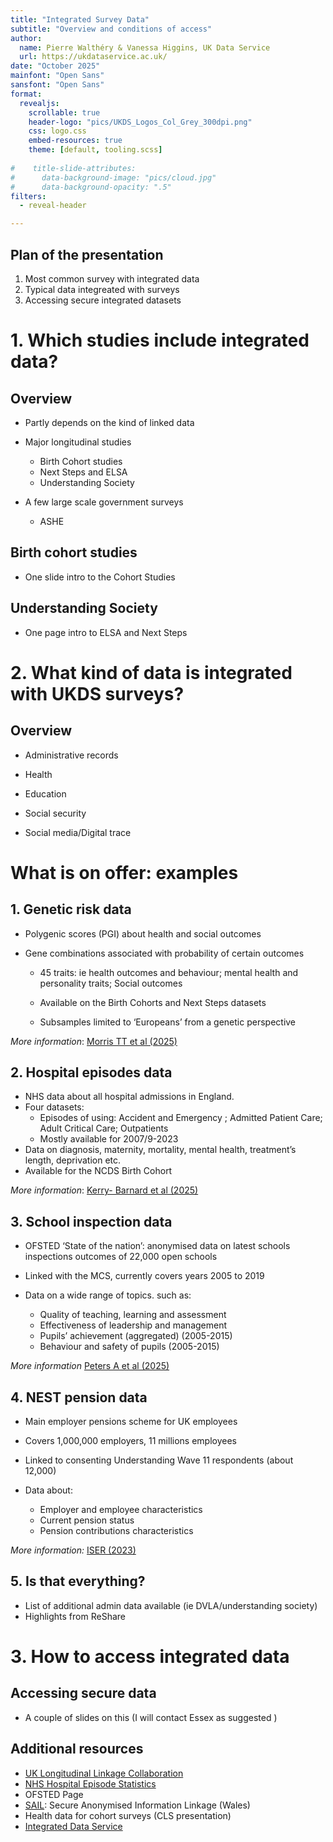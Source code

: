 ```yaml
---
title: "Integrated Survey Data"
subtitle: "Overview and conditions of access"
author: 
  name: Pierre Walthéry & Vanessa Higgins, UK Data Service
  url: https://ukdataservice.ac.uk/
date: "October 2025"
mainfont: "Open Sans"
sansfont: "Open Sans"
format: 
  revealjs:
    scrollable: true
    header-logo: "pics/UKDS_Logos_Col_Grey_300dpi.png"
    css: logo.css
    embed-resources: true
    theme: [default, tooling.scss]
 
#    title-slide-attributes:    
#      data-background-image: "pics/cloud.jpg"
#      data-background-opacity: ".5"
filters:
  - reveal-header

---
```


## Plan of the presentation

1. Most common survey  with integrated data
2. Typical data integreated with surveys
3. Accessing secure integrated datasets


# 1. Which studies include integrated data?

## Overview

- Partly depends on the kind of linked data
- Major longitudinal studies

  - Birth Cohort studies
  - Next Steps and ELSA
  - Understanding Society
  
- A few large scale government surveys

    - ASHE

## Birth cohort studies

- One slide intro to the Cohort Studies

## Understanding Society

- One page intro to ELSA and Next Steps

# 2. What kind of data is integrated with UKDS surveys?


## Overview 
 
 - Administrative records
 
  - Health
  - Education
  - Social security 
  
 - Social media/Digital trace

 

# What is on offer: examples

## 1. Genetic risk data

- Polygenic scores (PGI) about health and social outcomes
- Gene combinations associated with probability of certain outcomes  

  - 45 traits: ie health outcomes and behaviour; mental health and personality traits; Social outcomes
  
  - Available on the  Birth Cohorts and Next Steps datasets
  
  - Subsamples limited to 'Europeans' from a genetic perspective

:::  aside
  *More information*: [Morris TT et al (2025)](https://doc.ukdataservice.ac.uk/doc/9437/mrdoc/pdf/ukds_user_guide_cls_pgis.pdf) 
:::

## 2. Hospital episodes data

- NHS data about all hospital admissions in England. 
- Four datasets: 
  - Episodes of using: Accident and Emergency ; Admitted Patient Care; Adult Critical Care; Outpatients
  - Mostly available for 2007/9-2023
  
- Data on diagnosis, maternity, mortality, mental health, treatment’s length, deprivation etc.
- Available for the NCDS Birth Cohort 

::: aside
*More  information*: [Kerry- Barnard et al (2025)](https://doc.ukdataservice.ac.uk/doc/8697/mrdoc/pdf/ncds_hes_user_guide_2025_v3.pdf) 
::: 

## 3. School inspection data

- OFSTED 'State of the nation': anonymised data on latest schools inspections outcomes of 22,000 open schools
- Linked with the MCS, currently covers years 2005 to 2019
- Data on a wide range of topics. such as:

  - Quality of teaching, learning and assessment
  - Effectiveness of leadership and management
  - Pupils' achievement (aggregated) (2005-2015)
  - Behaviour and safety of pupils (2005-2015)

::: aside
*More information* [Peters A et al (2025)](https://doc.ukdataservice.ac.uk/doc/9436/mrdoc/pdf/mcs_ofsted_user_guide_v1.pdf)
:::

## 4. NEST pension data

- Main employer pensions scheme for UK employees 
- Covers 1,000,000 employers, 11 millions employees
- Linked to consenting Understanding Wave 11 respondents (about 12,000)
- Data about:

  - Employer and employee characteristics
  - Current pension status 
  - Pension contributions characteristics

::: aside
*More information: * [ISER (2023)](https://doc.ukdataservice.ac.uk/doc/9127/mrdoc/pdf/9127_user_guide.pdf)
::: 
## 5. Is that everything?

- List of additional admin data available (ie DVLA/understanding society)
- Highlights from ReShare

# 3. How to access integrated data

## Accessing secure data

- A couple of slides on this (I will contact Essex as suggested )



## Additional resources

- [UK Longitudinal Linkage Collaboration](https://explore.ukllc.ac.uk/)
- [NHS Hospital Episode Statistics](https://digital.nhs.uk/services/hospital-episode-statistics#:~:text=Hospital%20Episode%20Statistics%20(HES)%20is,at%20NHS%20hospitals%20in%20England.)
- OFSTED Page
- [SAIL](https://saildatabank.com/): Secure Anonymised Information Linkage (Wales)
- Health data for cohort surveys (CLS presentation)
- [Integrated Data Service](https://app.integrateddataservice.gov.uk/data-catalogue)
